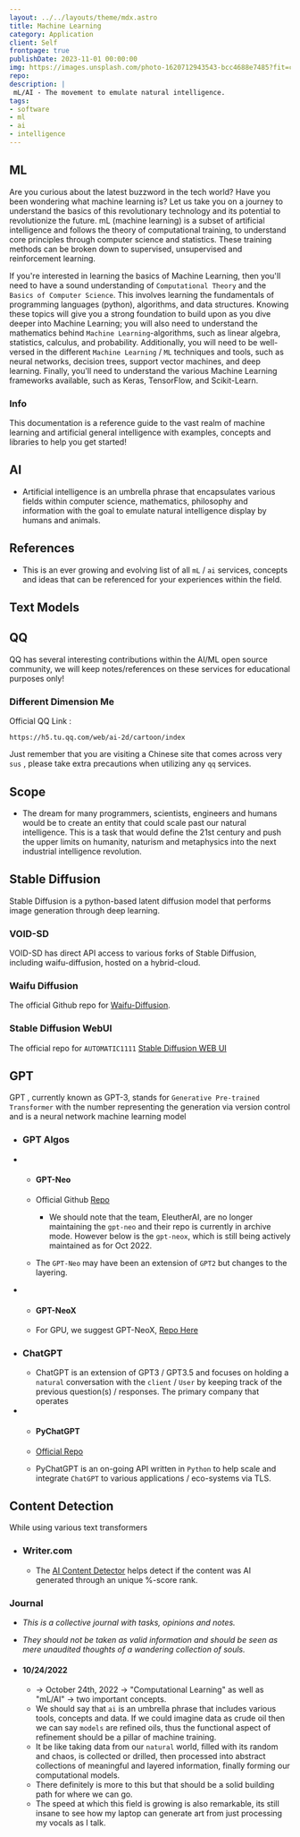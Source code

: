 ```yaml
---
layout: ../../layouts/theme/mdx.astro
title: Machine Learning
category: Application
client: Self
frontpage: true
publishDate: 2023-11-01 00:00:00
img: https://images.unsplash.com/photo-1620712943543-bcc4688e7485?fit=crop&w=1400&h=700&q=75
repo:
description: |
 mL/AI - The movement to emulate natural intelligence.
tags:
- software
- ml
- ai
- intelligence
---
```


## ML
Are you curious about the latest buzzword in the tech world? Have you been wondering what machine learning is? Let us take you on a journey to understand the basics of this revolutionary technology and its potential to revolutionize the future.
mL (machine learning) is a subset of artificial intelligence and follows the theory of computational training, to understand core principles through computer science and statistics. These training methods can be broken down to supervised, unsupervised and reinforcement learning.

If you're interested in learning the basics of Machine Learning, then you'll need to have a sound understanding of `Computational Theory` and the `Basics of Computer Science`. This involves learning the fundamentals of programming languages (python), algorithms, and data structures. Knowing these topics will give you a strong foundation to build upon as you dive deeper into Machine Learning; you will also need to understand the mathematics behind `Machine Learning`-algorithms, such as linear algebra, statistics, calculus, and probability. Additionally, you will need to be well-versed in the different `Machine Learning` / `ML` techniques and tools, such as neural networks, decision trees, support vector machines, and deep learning. Finally, you'll need to understand the various Machine Learning frameworks available, such as Keras, TensorFlow, and Scikit-Learn.

### Info

This documentation is a reference guide to the vast realm of machine learning and artificial general intelligence with examples, concepts and libraries to help you get started!

## AI

- Artificial intelligence is an umbrella phrase that encapsulates various fields within computer science, mathematics, philosophy and information with the goal to emulate natural intelligence display by humans and animals.

## References

- This is an ever growing and evolving list of all `mL` / `ai` services, concepts and ideas that can be referenced for your experiences within the field.

## Text Models

## QQ

QQ has several interesting contributions within the AI/ML open source community, we will keep notes/references on these services for educational purposes only!

### Different Dimension Me

Official QQ Link :

```text
https://h5.tu.qq.com/web/ai-2d/cartoon/index

```

Just remember that you are visiting a Chinese site that comes across very `sus` , please take extra precautions when utilizing any `qq` services.


## Scope

- The dream for many programmers, scientists, engineers and humans would be to create an entity that could scale past our natural intelligence. This is a task that would define the 21st century and push the upper limits on humanity, naturism and metaphysics into the next industrial intelligence revolution.

## Stable Diffusion

Stable Diffusion is a python-based latent diffusion model that performs image generation through deep learning. 

### VOID-SD

VOID-SD has direct API access to various forks of Stable Diffusion, including waifu-diffusion, hosted on a hybrid-cloud.

### Waifu Diffusion

The official Github repo for [Waifu-Diffusion](https://github.com/harubaru/waifu-diffusion).

### Stable Diffusion WebUI

The official repo for `AUTOMATIC1111` [Stable Diffusion WEB UI](https://github.com/AUTOMATIC1111/stable-diffusion-webui)


## GPT

GPT , currently known as GPT-3, stands for `Generative Pre-trained Transformer` with the number representing the generation via version control and is a neural network machine learning model

- ### GPT Algos

- - #### GPT-Neo
  
  - Official Github [Repo](https://github.com/EleutherAI/gpt-neo)
    - We should note that the team, EleutherAI, are no longer maintaining the `gpt-neo` and their repo is currently in archive mode. However below is the `gpt-neox`, which is still being actively maintained as for Oct 2022.
  - The `GPT-Neo` may have been an extension of `GPT2` but changes to the layering.

- - #### GPT-NeoX

  - For GPU, we suggest GPT-NeoX, [Repo Here](https://github.com/EleutherAI/gpt-neox/)

- ### ChatGPT

  - ChatGPT is an extension of GPT3 / GPT3.5 and focuses on holding a `natural` conversation with the `client` / `User` by keeping track of the previous question(s) / responses. The primary company that operates

- - #### PyChatGPT
  
  - [Official Repo](https://github.com/rawandahmad698/PyChatGPT)
  - PyChatGPT is an on-going API written in `Python` to help scale and integrate `ChatGPT` to various applications / eco-systems via TLS.

## Content Detection

While using various text transformers 

- ### Writer.com
  - The [AI Content Detector](https://writer.com/ai-content-detector/) helps detect if the content was AI generated through an unique %-score rank.


### Journal

- *This is a collective journal with tasks, opinions and notes.*
- *They should not be taken as valid information and should be seen as mere unaudited thoughts of a wandering collection of souls.*

- #### 10/24/2022
  
  - -> October 24th, 2022 -> "Computational Learning" as well as "mL/AI" -> two important concepts.
  - We should say that `ai` is an umbrella phrase that includes various tools, concepts and data. If we could imagine data as crude oil then we can say `models` are refined oils, thus the functional aspect of refinement should be a pillar of machine training.
  - It be like taking data from our `natural` world, filled with its random and chaos, is collected or drilled, then processed into abstract collections of meaningful and layered information, finally forming our computational models.
  - There definitely is more to this but that should be a solid building path for where we can go.
  - The speed at which this field is growing is also remarkable, its still insane to see how my laptop can generate art from just processing my vocals as I talk.
